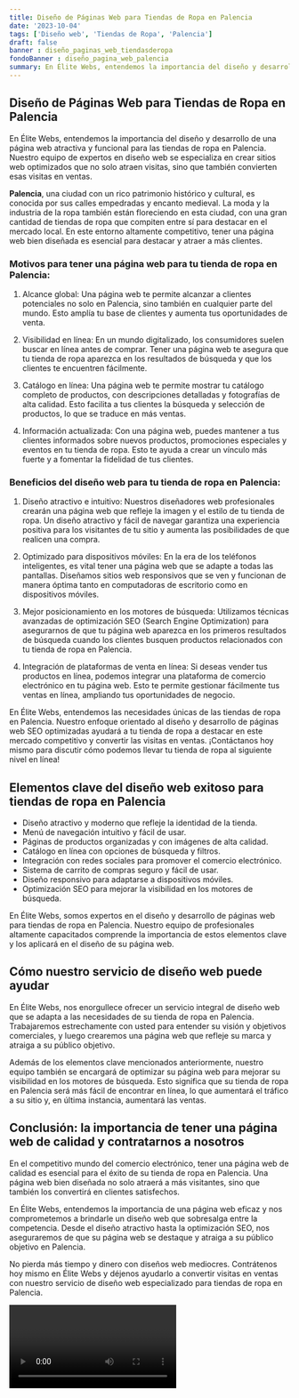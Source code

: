```yaml
---
title: Diseño de Páginas Web para Tiendas de Ropa en Palencia
date: '2023-10-04'
tags: ['Diseño web', 'Tiendas de Ropa', 'Palencia']
draft: false
banner : diseño_paginas_web_tiendasderopa
fondoBanner : diseño_pagina_web_palencia
summary: En Élite Webs, entendemos la importancia del diseño y desarrollo de una página web atractiva y funcional para las tiendas de ropa en Palencia. Nuestro equipo de expertos en diseño web se especializa en crear sitios web optimizados que no solo atraen visitas, sino que también convierten esas visitas en ventas. 
---
```


## Diseño de Páginas Web para Tiendas de Ropa en Palencia

En Élite Webs, entendemos la importancia del diseño y desarrollo de una página web atractiva y funcional para las tiendas de ropa en Palencia. Nuestro equipo de expertos en diseño web se especializa en crear sitios web optimizados que no solo atraen visitas, sino que también convierten esas visitas en ventas. 

**Palencia**, una ciudad con un rico patrimonio histórico y cultural, es conocida por sus calles empedradas y encanto medieval. La moda y la industria de la ropa también están floreciendo en esta ciudad, con una gran cantidad de tiendas de ropa que compiten entre sí para destacar en el mercado local. En este entorno altamente competitivo, tener una página web bien diseñada es esencial para destacar y atraer a más clientes.

### Motivos para tener una página web para tu tienda de ropa en Palencia:

1. Alcance global: Una página web te permite alcanzar a clientes potenciales no solo en Palencia, sino también en cualquier parte del mundo. Esto amplía tu base de clientes y aumenta tus oportunidades de venta.

2. Visibilidad en línea: En un mundo digitalizado, los consumidores suelen buscar en línea antes de comprar. Tener una página web te asegura que tu tienda de ropa aparezca en los resultados de búsqueda y que los clientes te encuentren fácilmente.

3. Catálogo en línea: Una página web te permite mostrar tu catálogo completo de productos, con descripciones detalladas y fotografías de alta calidad. Esto facilita a tus clientes la búsqueda y selección de productos, lo que se traduce en más ventas.

4. Información actualizada: Con una página web, puedes mantener a tus clientes informados sobre nuevos productos, promociones especiales y eventos en tu tienda de ropa. Esto te ayuda a crear un vínculo más fuerte y a fomentar la fidelidad de tus clientes.

### Beneficios del diseño web para tu tienda de ropa en Palencia:

1. Diseño atractivo e intuitivo: Nuestros diseñadores web profesionales crearán una página web que refleje la imagen y el estilo de tu tienda de ropa. Un diseño atractivo y fácil de navegar garantiza una experiencia positiva para los visitantes de tu sitio y aumenta las posibilidades de que realicen una compra.

2. Optimizado para dispositivos móviles: En la era de los teléfonos inteligentes, es vital tener una página web que se adapte a todas las pantallas. Diseñamos sitios web responsivos que se ven y funcionan de manera óptima tanto en computadoras de escritorio como en dispositivos móviles.

3. Mejor posicionamiento en los motores de búsqueda: Utilizamos técnicas avanzadas de optimización SEO (Search Engine Optimization) para asegurarnos de que tu página web aparezca en los primeros resultados de búsqueda cuando los clientes busquen productos relacionados con tu tienda de ropa en Palencia.

4. Integración de plataformas de venta en línea: Si deseas vender tus productos en línea, podemos integrar una plataforma de comercio electrónico en tu página web. Esto te permite gestionar fácilmente tus ventas en línea, ampliando tus oportunidades de negocio.

En Élite Webs, entendemos las necesidades únicas de las tiendas de ropa en Palencia. Nuestro enfoque orientado al diseño y desarrollo de páginas web SEO optimizadas ayudará a tu tienda de ropa a destacar en este mercado competitivo y convertir las visitas en ventas. ¡Contáctanos hoy mismo para discutir cómo podemos llevar tu tienda de ropa al siguiente nivel en línea!

<GifSeo />

<Cta />

## Elementos clave del diseño web exitoso para tiendas de ropa en Palencia

- Diseño atractivo y moderno que refleje la identidad de la tienda.
- Menú de navegación intuitivo y fácil de usar.
- Páginas de productos organizadas y con imágenes de alta calidad.
- Catálogo en línea con opciones de búsqueda y filtros.
- Integración con redes sociales para promover el comercio electrónico.
- Sistema de carrito de compras seguro y fácil de usar.
- Diseño responsivo para adaptarse a dispositivos móviles.
- Optimización SEO para mejorar la visibilidad en los motores de búsqueda.

En Élite Webs, somos expertos en el diseño y desarrollo de páginas web para tiendas de ropa en Palencia. Nuestro equipo de profesionales altamente capacitados comprende la importancia de estos elementos clave y los aplicará en el diseño de su página web.

## Cómo nuestro servicio de diseño web puede ayudar

En Élite Webs, nos enorgullece ofrecer un servicio integral de diseño web que se adapta a las necesidades de su tienda de ropa en Palencia. Trabajaremos estrechamente con usted para entender su visión y objetivos comerciales, y luego crearemos una página web que refleje su marca y atraiga a su público objetivo.

Además de los elementos clave mencionados anteriormente, nuestro equipo también se encargará de optimizar su página web para mejorar su visibilidad en los motores de búsqueda. Esto significa que su tienda de ropa en Palencia será más fácil de encontrar en línea, lo que aumentará el tráfico a su sitio y, en última instancia, aumentará las ventas.

## Conclusión: la importancia de tener una página web de calidad y contratarnos a nosotros

En el competitivo mundo del comercio electrónico, tener una página web de calidad es esencial para el éxito de su tienda de ropa en Palencia. Una página web bien diseñada no solo atraerá a más visitantes, sino que también los convertirá en clientes satisfechos.

En Élite Webs, entendemos la importancia de una página web eficaz y nos comprometemos a brindarle un diseño web que sobresalga entre la competencia. Desde el diseño atractivo hasta la optimización SEO, nos aseguraremos de que su página web se destaque y atraiga a su público objetivo en Palencia.

No pierda más tiempo y dinero con diseños web mediocres. Contrátenos hoy mismo en Élite Webs y déjenos ayudarlo a convertir visitas en ventas con nuestro servicio de diseño web especializado para tiendas de ropa en Palencia.

<Video />

<CtaBot job='Tiendas de Ropa' city='Palencia'/>

<Gmaps query='Palencia+españa+maps' />